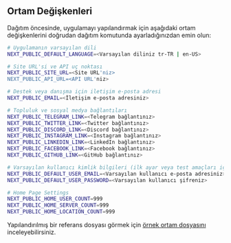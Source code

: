 ## Ortam Değişkenleri

Dağıtım öncesinde, uygulamayı yapılandırmak için aşağıdaki ortam değişkenlerini doğrudan dağıtım komutunda ayarladığınızdan emin olun:

```bash
# Uygulamanın varsayılan dili
NEXT_PUBLIC_DEFAULT_LANGUAGE=<Varsayılan diliniz tr-TR | en-US>

# Site URL'si ve API uç noktası
NEXT_PUBLIC_SITE_URL=<Site URL'niz>
NEXT_PUBLIC_API_URL=<API URL'niz>

# Destek veya danışma için iletişim e-posta adresi
NEXT_PUBLIC_EMAIL=<İletişim e-posta adresiniz>

# Topluluk ve sosyal medya bağlantıları
NEXT_PUBLIC_TELEGRAM_LINK=<Telegram bağlantınız>
NEXT_PUBLIC_TWITTER_LINK=<Twitter bağlantınız>
NEXT_PUBLIC_DISCORD_LINK=<Discord bağlantınız>
NEXT_PUBLIC_INSTAGRAM_LINK=<Instagram bağlantınız>
NEXT_PUBLIC_LINKEDIN_LINK=<LinkedIn bağlantınız>
NEXT_PUBLIC_FACEBOOK_LINK=<Facebook bağlantınız>
NEXT_PUBLIC_GITHUB_LINK=<GitHub bağlantınız>

# Varsayılan kullanıcı kimlik bilgileri (ilk ayar veya test amaçları için)
NEXT_PUBLIC_DEFAULT_USER_EMAIL=<Varsayılan kullanıcı e-posta adresiniz>
NEXT_PUBLIC_DEFAULT_USER_PASSWORD=<Varsayılan kullanıcı şifreniz>

# Home Page Settings
NEXT_PUBLIC_HOME_USER_COUNT=999
NEXT_PUBLIC_HOME_SERVER_COUNT=999
NEXT_PUBLIC_HOME_LOCATION_COUNT=999
```

Yapılandırılmış bir referans dosyası görmek için [örnek ortam dosyasını](https://github.com/perfect-panel/ppanel-web/blob/main/apps/user/.env.template) inceleyebilirsiniz.



<Giscus />
